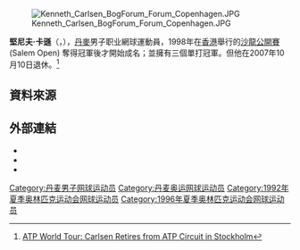 [[File:Kenneth_Carlsen_BogForum_Forum_Copenhagen.JPG|thumb]]

'''堅尼夫·卡遜'''（{{lang-da|'''Kenneth Carlsen'''}}，{{bd|1973年|4月17日|catIdx=C}}），[[丹麥|丹麥]]男子职业網球運動員，1998年在[[香港|香港]]舉行的[[沙龍公開賽|沙龍公開賽]] (Salem Open) 奪得冠軍後才開始成名；並擁有三個單打冠軍。但他在2007年10月10日退休。<ref>[http://www.atpworldtour.com/1/en/2007news/carlsen_retire.asp ATP World Tour: Carlsen Retires from ATP Circuit in Stockholm]</ref>

== 資料來源 ==
<references />

== 外部連結 ==
* {{ATP|id=C328}}
* {{ITF Profile|id=10000224}}
* {{DavisCupplayerlink|id=10000224}}

{{網球運動員小作品}}

{{Authority control}}
{{DEFAULTSORT:Carlsen, Kenneth}}
[[Category:丹麦男子网球运动员|Category:丹麦男子网球运动员]]
[[Category:丹麦奥运网球运动员|Category:丹麦奥运网球运动员]]
[[Category:1992年夏季奥林匹克运动会网球运动员|Category:1992年夏季奥林匹克运动会网球运动员]]
[[Category:1996年夏季奥林匹克运动会网球运动员|Category:1996年夏季奥林匹克运动会网球运动员]]